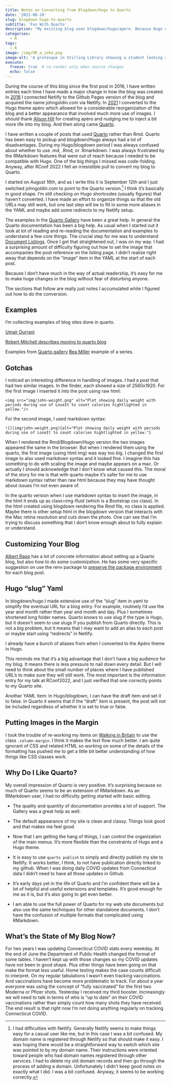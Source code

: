 ```yaml
---
title: Notes on Converting from Blogdown/Hugo to Quarto
date: '2022-08-28'
slug: blogdown-hugo-to-quarto
subtitle: 'Fun With Quarto'
description: "My existing blog uses blogdown/hugo/apero. Because Hugo does not use pandoc, I'm unable to take advantage of all the features of quarto. As I convert to a quarto website, I'll try to describe the process in this post."
categories:
  - R
tags:
  - R
image: /img/UR_a_joke.png
image-alt: 'A grotesque in Stirling Library showing a student looking at a book that says U R a joke'
execute:
  freeze: true  # re-render only when source changes
  echo: false
---
```


During the course of this blog since the first post in 2016, I have written entries each time I have made a major change in how the blog was created. In [2018](/blog/2018-07-i-m-back.qmd) I connected Netlify to the Github Pages version of the blog and acquired the name johngoldin.com via Netlify. In [2021](/blog/2021-05-a-new-look-may-2021/) I converted to the Hugo theme apéro which allowed for a considerable reorganization of the blog and a better appearance that involved much more use of images. I should thank [Alison Hill](https://www.apreshill.com) for creating apéro and nudging me to inject a bit more life into my blog. And then along came [Quarto](https://quarto.org/docs/websites/).

I have written a couple of posts that used [Quarto](https://quarto.org/docs/output-formats/hugo.html) rather than Rmd. Quarto has been easy to pickup and blogdown/Hugo always had a lot of disadvantages. During my Hugo/blogdown period I was always confused about whether to use .md, .Rmd, or .Rmarkdown. I was always frustrated by the RMarkdown features that were out of reach because I needed to be compatible with Hugo. One of the big things I missed was code-folding. Anyway, after RConf 2022 I felt an irresistible pull to convert my blog to Quarto.

I started on August 16th, and as I write this it is September 12th and I just switched johngoldin.com to point to the Quarto version.[^1] I think it's basically in good shape. I'm still checking on Hugo shortcodes (usually figures) that haven't converted. I have made an effort to organize things so that the old URLs may still work, but one last step will be to fill in some more aliases in the YAML and maybe add some redirects to my Netlify setup.

[^1]: I had difficulties with Netlify. Generally Netlify seems to make things easy for a casual user like me, but in this case I was a bit confused. My domain name is registered through Netlify so that should make it easy. I was hoping there would be a straightforward way to switch which site was pointed to by my domain name. Their instructions were oriented toward people who had domain names registered through other services. I had to delete my old domain records and then go through the process of adding a domain. Unfortunately I didn't keep good notes on exactly what I did. I was a bit confused. Anyway, it seems to be working correctly.

The examples in the [Quarto Gallery](https://quarto.org/docs/gallery/) have been a great help. In general the Quarto documentation has been a big help. As usual when I started out it took at lot of reading and re-reading the documentation and examples to understand a few core things. The crucial step for me was to understand [Document Listings](https://quarto.org/docs/websites/website-listings.html). Once I got that straightened out, I was on my way. I had a surprising amount of difficulty figuring out how to set the image that accompanies the post reference on the listing page. I didn't realize right away that depends on the "image" item in the YAML at the start of each post.

Because I don't have much in the way of actual readership, it's easy for me to make huge changes in the blog without fear of disturbing anyone.

The sections that follow are really just notes I accumulated while I figured out how to do the conversion.

## Examples

I'm collecting examples of blog sites done in quarto.

[Umair Durrani](https://github.com/durraniu/umair-durrani)

[Robert Mitchell describes moving to quarto blog](https://robertmitchellv.com/blog/2022-08-building-with-quarto/building-with-quarto.html)

Examples from [Quarto gallery](https://quarto.org/docs/gallery/#websites) [Bea Miller](https://github.com/beatrizmilz/blog-en/blob/main/_quarto.yml) example of a series.

## Gotchas

I noticed an interesting difference in handling of images. I had a post that had two similar images. In the finder, each showed a size of 2560x1920. For the first image I inserted it into the post using raw html:

`<img src="img/john-weight.png" alt="Plot showing daily weight with periods during use of LoseIt to count calories hightlighted in yellow."/>`

For the second image, I used markdown syntax:

`![](img/john-weight.png){alt="Plot showing daily weight with periods during use of LoseIt to count calories hightlighted in yellow."}`

When I rendered the Rmd/Blogdown/Hugo version the two images appeared the same in the browser. But when I rendered them using the quarto, the first image (using html img) was way too big. I changed the first image to also used markdown syntax and it looked fine. I imagine this has something to do with scaling the image and maybe appears on a mac. Or actually I should acknowledge that I don't know what caused this. The moral of the story for me is that with quarto maybe it's safer for me to use markdown syntax rather than raw html because they may have thought about issues I'm not even aware of.

In the quarto version when I use markdown syntax to insert the image, in the html it ends up as class=img-fluid (which is a Bootstrap css class). In the html created using blogdown rendering the Rmd file, no class is applied. Maybe there is other setup html in the blogdown version that interacts with the Mac retina resolution and cuts down the photo. One can see that I'm trying to discuss something that I don't know enough about to fully explain or understand.

## Customizing Your Blog

[Albert Rapp](https://albert-rapp.de/posts/13_quarto_blog_writing_guide/13_quarto_blog_writing_guide.html) has a lot of concrete information about setting up a Quarto blog, but also how to do some customization. He has some very specific suggestion on use the renv package to [preserve the package environment](https://albert-rapp.de/posts/13_quarto_blog_writing_guide/13_quarto_blog_writing_guide.html#make-posts-robust-with-renv) for each blog post.

## Hugo "slug" Yaml

In blogdown/hugo I made extensive use of the "slug" item in yaml to simplify the eventual URL for a blog entry. For example, routinely I'd use the year and month rather than year and month and day. Plus I sometimes shortened long folder names. Quarto knows to use slug if the type is Hugo, but it doesn't seem to use slugs if you publish from Quarto directly. This is not a big problem, but it means that I may want to add an alias to each post or maybe start using "redirects" in Netlify.

I already have a bunch of aliases from when I converted to the Apéro theme in Hugo.

This reminds me that it's a big advantage that I don't have a big audience for my blog. It means there is less pressure to nail down every detail. But I will need to think about the small number of places where I have published URL's to make sure they will still work. The most important is the information entry for my talk at RConf2022, and I just verified that one correctly points to my Quarto site.

Another YAML item: In Hugo/blogdown, I can have the draft item and set it to false. In Quarto it seems that if the "draft" item is present, the post will not be included regardless of whether it is set to true or false.

## Putting Images in the Margin

I took the trouble of re-working my items on [Walking in Britain](/collection/walking-in-britain/) to use the class `.column-margin`. I think it makes the text flow much better. I am quite ignorant of CSS and related HTML so working on some of the details of the formatting has pushed me to get a little bit better understanding of how things like CSS classes work.

## Why Do I Like Quarto?

My overall impression of Quarto is very positive. It's surprising because so much of Quarto seems to be an extension of RMarkdown. As an RMarkdown user, I had no difficulty getting started with basic editing.

-   The quality and quantity of documentation provides a lot of support. The Gallery was a great help as well.

-   The default appearance of my site is clean and classy. Things look good and that makes me feel good.

-   Now that I am getting the hang of things, I can control the organization of the main menus. It's more flexible than the constraints of Hugo and a Hugo theme.

-   It is easy to use `quarto publish` to simply and directly publish my site to Netlify. It works better, I think, to not have publication directly linked to my github. When I was doing daily COVID updates from Connecticut data I didn't need to have all those updates in Github.

-   It's early days yet in the life of Quarto and I'm confident there will be a lot of helpful and useful extensions and templates. It's good enough for me as it is, but it's also going to get even better.

-   I am able to use the full power of Quarto for my web site documents but also use the same techniques for other standalone documents. I don't have the confusion of multiple formats that complicated using RMarkdown.

## What's the State of My Blog Now?

For two years I was updating Connecticut COVID stats every weekday. At the end of June the Department of Public Health changed the format of some tables. I haven't kept up with those changes so my COVID updates have not been in good shape. Plus other things have been going on that make the format less useful. Home testing makes the case counts difficult to interpret. On my regular tabulations I wasn't even tracking vaccinations. And vaccinations have become more problematic to track. For about a year everyone was using the concept of "fully vaccinated" for the first two Moderna or Pfizer shots. Yesterday I received my third booster. Increasingly we will need to talk in terms of who is "up to date" on their COVID vaccinations rather than simply count how many shots they have received. The end result is that right now I'm not doing anything regularly on tracking Connecticut COVID.
